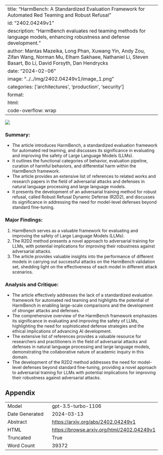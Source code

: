 
---
title: "HarmBench: A Standardized Evaluation Framework for Automated Red Teaming and Robust Refusal"
id: "2402.04249v1"
description: "HarmBench evaluates red teaming methods for language models, enhancing robustness and defense development."
author: Mantas Mazeika, Long Phan, Xuwang Yin, Andy Zou, Zifan Wang, Norman Mu, Elham Sakhaee, Nathaniel Li, Steven Basart, Bo Li, David Forsyth, Dan Hendrycks
date: "2024-02-06"
image: "../../img/2402.04249v1/image_1.png"
categories: ['architectures', 'production', 'security']
format:
  html:
    code-overflow: wrap
---

![](../../img/2402.04249v1/image_1.png)

### Summary:
- The article introduces HarmBench, a standardized evaluation framework for automated red teaming, and discusses its significance in evaluating and improving the safety of Large Language Models (LLMs).
- It outlines the functional categories of behavior, evaluation pipeline, curation of harmful behaviors, and differential harm within the HarmBench framework.
- The article provides an extensive list of references to related works and research papers in the field of adversarial attacks and defenses in natural language processing and large language models.
- It presents the development of an adversarial training method for robust refusal, called Robust Refusal Dynamic Defense (R2D2), and discusses its significance in addressing the need for model-level defenses beyond standard fine-tuning.

### Major Findings:
1. HarmBench serves as a valuable framework for evaluating and improving the safety of Large Language Models (LLMs).
2. The R2D2 method presents a novel approach to adversarial training for LLMs, with potential implications for improving their robustness against adversarial attacks.
3. The article provides valuable insights into the performance of different models in carrying out successful attacks on the HarmBench validation set, shedding light on the effectiveness of each model in different attack scenarios.

### Analysis and Critique:
- The article effectively addresses the lack of a standardized evaluation framework for automated red teaming and highlights the potential of HarmBench in enabling large-scale comparisons and the development of stronger attacks and defenses.
- The comprehensive overview of the HarmBench framework emphasizes its significance in evaluating and improving the safety of LLMs, highlighting the need for sophisticated defense strategies and the ethical implications of advancing AI development.
- The extensive list of references provides a valuable resource for researchers and practitioners in the field of adversarial attacks and defenses in natural language processing and large language models, demonstrating the collaborative nature of academic inquiry in this domain.
- The development of the R2D2 method addresses the need for model-level defenses beyond standard fine-tuning, providing a novel approach to adversarial training for LLMs with potential implications for improving their robustness against adversarial attacks.

## Appendix

|          |          |
|----------|----------|
| Model     | gpt-3.5-turbo-1106       |
| Date Generated     | 2024-03-13       |
| Abstract | [https://arxiv.org/abs/2402.04249v1](https://arxiv.org/abs/2402.04249v1)        |
| HTML     | [https://browse.arxiv.org/html/2402.04249v1](https://browse.arxiv.org/html/2402.04249v1)       |
| Truncated       | True       |
| Word Count       | 39372       |